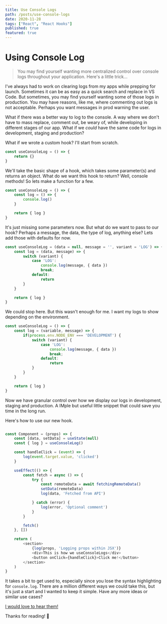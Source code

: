 ```yaml
---
title: Use Console Logs
path: /posts/use-console-logs
date: 2020-11-28
tags: ["React", "React Hooks"]
published: true
featured: true
---
```



# Using Console Log

> You may find yourself wanting more centralized control over console logs throughout your application.
> Here's a little trick...


I've always had to work on clearing logs from my apps while prepping for launch.
Sometimes it can be as easy as a quick search and replace in VS Code. But sometimes,
you may find yourself wanting some of those logs in production. You may have reasons, like me,
where commenting out logs is not acceptable. Perhaps you want messages in prod warning the user.

What if there was a better way to log to the console. A way where we don't have to
mass replace, comment out, be weary of, while developing in different stages of our app. What if we
*could* have the same code for logs in development, staging and production?

What if we wrote a custom hook?
I'll start from scratch.

```jsx:title=src/components/useConsoleLog.js
const useConsoleLog = () => {
    return {}
}
```
We'll take the basic shape of a hook,
which takes some parameter(s) and returns an object. What do we want this hook to return?
Well, console methods! So lets make a function for a few.

```jsx:title=src/components/useConsoleLog.js {3-17}
const useConsoleLog = () => {
    const log = () => {
        console.log()
    }

    return { log }
}
```

It's just missing some parameters now. But what do we want to pass to our hook?
Perhaps a message, the data, the type of log, anything else? Lets add those with defaults for now.

```jsx:title=src/components/useConsoleLog.js
const useConsoleLog = (data = null, message = '', variant = 'LOG') => {
    const log = (data, message) => {
        switch (variant) {
            case 'LOG':
                console.log(message, { data })
                break;
            default:
                return
        }
    }

    return { log }
}
```

We could stop here. But this wasn't enough for me.
I want my logs to show depending on the environment.


```jsx:title=src/components/useConsoleLog.js {3-5}
const useConsoleLog = () => {
    const log = (variable, message) => {
        if(process.env.NODE_ENV === 'DEVELOPMENT') {
            switch (variant) {
                case 'LOG':
                    console.log(message, { data })
                    break;
                default:
                    return
            }
        }
    }

    return { log }
}
```

Now we have granular control over how we display our logs in development, staging and production.
A IMple but useful little snippet that could save you time in the long run.

Here's how to use our new hook.

```jsx:title=src/components/useConsoleLog.js

const Component = (props) => {
    const [data, setData] = useState(null)
    const { log } = useConsoleLog()

    const handleClick = (event) => {
        log(event.target.value, 'clicked')
    }

    useEffect(() => {
        const fetch = async () => {
            try {
                const remoteData = await fetchingRemoteData()
                setData(remoteData)
                log(data, 'Fetched from API')

            } catch (error) {
                log(error, 'Optional comment')
            }
        }

        fetch()
    }, [])

    return (
        <section>
            {log(props, 'Logging props within JSX')}
            <div>This is how we useConsoleLogs</div>
            <button onClick={handleClick}>Click me!</button>
        </section>
    )
}

```

It takes a bit to get used to, especially since you lose the syntax highlighting for `console.log`.
There are a million different ways we could take this, but it's just a start and I wanted to keep it simple.
Have any more ideas or similar use cases?

[I would love to hear them!](/contact/)

Thanks for reading! 👋
